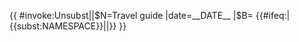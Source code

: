 {{ {{{|safesubst:}}}#invoke:Unsubst||$N=Travel guide |date=__DATE__ |$B=
<!--{{Travel guide}} begin-->{{#ifeq:{{NAMESPACE}}|{{<includeonly>subst:</includeonly>NAMESPACE}}|<includeonly>[[Category:錯誤使用替換引用的頁面|{{PAGENAME}}]]</includeonly>|}}{{Ambox
| name  = Travel guide
| type = style
| sect = {{{1|}}}
| issue = '''可能包含非百科內容的[[WP:NOTTRAVEL|旅遊指南]]-{zh-hans:信息; zh-hant:資訊;}-。'''
| fix = 請協助[{{fullurl:{{FULLPAGENAME}}|action=edit}} 改善]條目，將其改寫為[[Wikipedia:更优秀条目写作指南#寫作風格|百科風格敘述]]及除去不適合的內容。
| date  = {{{date|}}}
| time  = {{{time|}}}
| cat   = 维基百科需要风格编辑的条目
}}<!--{{Travel guide}} end-->
}}<noinclude>
{{Documentation}}
</noinclude>